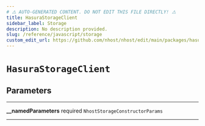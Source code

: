 ```yaml
---
# ⚠️ AUTO-GENERATED CONTENT. DO NOT EDIT THIS FILE DIRECTLY! ⚠️
title: HasuraStorageClient
sidebar_label: Storage
description: No description provided.
slug: /reference/javascript/storage
custom_edit_url: https://github.com/nhost/nhost/edit/main/packages/hasura-storage-js/src/hasura-storage-client.ts#L26
---
```


# `HasuraStorageClient`

## Parameters

---

**<span className="parameter-name">\_\_namedParameters</span>** <span className="optional-status">required</span> `NhostStorageConstructorParams`

---
